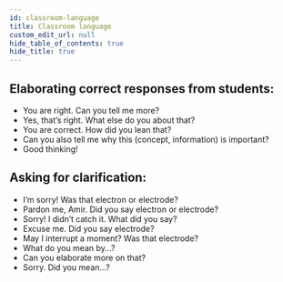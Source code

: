 ```yaml
---
id: classroom-language
title: Classroom language
custom_edit_url: null
hide_table_of_contents: true
hide_title: true
---
```



## Elaborating correct responses from students: <AudioButton url="/media/Elaborating correct responses from students.0f061d83.mp3" />

- You are right. Can you tell me more?
- Yes, that’s right. What else do you about that?
- You are correct. How did you lean that?
- Can you also tell me why this (concept, information) is important?
- Good thinking!

## Asking for clarification: <AudioButton url="/media/Asking for clarification.27fde7ca.mp3" />

- I’m sorry! Was that electron or electrode?
- Pardon me, Amir. Did you say electron or electrode?
- Sorry! I didn’t catch it. What did you say?
- Excuse me. Did you say electrode?
- May I interrupt a moment? Was that electrode?
- What do you mean by...?
- Can you elaborate more on that?
- Sorry. Did you mean...?